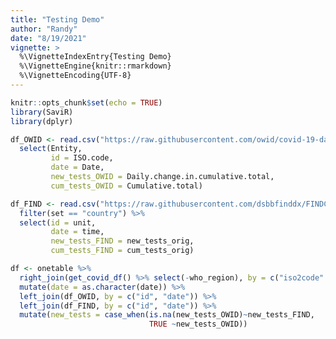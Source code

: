 ---
title: "Testing Demo"
author: "Randy"
date: "8/19/2021"
vignette: >
  %\VignetteIndexEntry{Testing Demo}
  %\VignetteEngine{knitr::rmarkdown}
  %\VignetteEncoding{UTF-8}
---

```{r setup, include=FALSE}
knitr::opts_chunk$set(echo = TRUE)
library(SaviR)
library(dplyr)
```

```{r}
df_OWID <- read.csv("https://raw.githubusercontent.com/owid/covid-19-data/master/public/data/testing/covid-testing-all-observations.csv") %>%
  select(Entity,
         id = ISO.code,
         date = Date,
         new_tests_OWID = Daily.change.in.cumulative.total,
         cum_tests_OWID = Cumulative.total)
```

```{r}
df_FIND <- read.csv("https://raw.githubusercontent.com/dsbbfinddx/FINDCov19TrackerData/master/processed/data_all.csv") %>%
  filter(set == "country") %>%
  select(id = unit, 
         date = time, 
         new_tests_FIND = new_tests_orig, 
         cum_tests_FIND = cum_tests_orig)
```


```{r}
df <- onetable %>%
  right_join(get_covid_df() %>% select(-who_region), by = c("iso2code" = "country_code")) %>%
  mutate(date = as.character(date)) %>%
  left_join(df_OWID, by = c("id", "date")) %>%
  left_join(df_FIND, by = c("id", "date")) %>%
  mutate(new_tests = case_when(is.na(new_tests_OWID)~new_tests_FIND,
                               TRUE ~new_tests_OWID))
```


